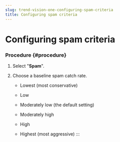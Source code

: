 ```yaml
---
slug: trend-vision-one-configuring-spam-criteria
title: Configuring spam criteria
---
```

# Configuring spam criteria

### Procedure {#procedure}

1.  Select "**Spam**".

2.  Choose a baseline spam catch rate.

    - Lowest (most conservative)

    - Low

    - Moderately low (the default setting)

    - Moderately high

    - High

    - Highest (most aggressive)
:::
